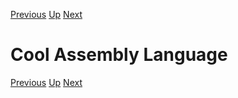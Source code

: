 [[Operational Rules|Previous]] [[The Cool Reference Manual|Up]] [[Acknowledgements|Next]]
= Cool Assembly Language =

[[Operational Rules|Previous]] [[The Cool Reference Manual|Up]] [[Acknowledgements|Next]]